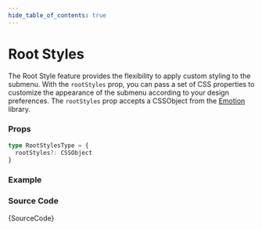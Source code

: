 ```yaml
---
hide_table_of_contents: true
---
```



# Root Styles

The Root Style feature provides the flexibility to apply custom styling to the submenu. With the `rootStyles` prop, you can pass a set of CSS properties to customize the appearance of the submenu according to your design preferences. The `rootStyles` prop accepts a CSSObject from the [Emotion](https://emotion.sh/docs/introduction) library.

### Props

```ts noCopy
type RootStylesType = {
  rootStyles?: CSSObject
}
```

### Example

<IframeWindow url='https://demos.themeselection.com/materio-mui-react-nextjs-admin-template/demo-1/en/menu-examples/horizontal-menu/submenu/root-styles' />

### Source Code

<TsToJsCodeSnippet>{SourceCode}</TsToJsCodeSnippet>
